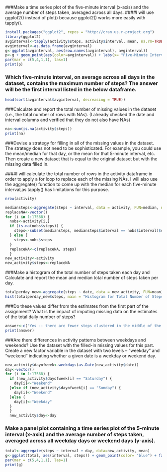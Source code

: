 ###Make a time series plot of the five-minute interval (x-axis) and the average number of steps taken, averaged across all days.
####I will use ggplot2() instead of plot() because ggplot2() works more easily with tapply().

```r
install.packages("ggplot2", repos = "http://cran.us.r-project.org")
library(ggplot2)
avginterval<-tapply(activity$steps, activity$interval, mean, na.rm=TRUE)
avginterval<-as.data.frame(avginterval)
g<-ggplot(avginterval, aes(row.names(avginterval), avginterval))
p<-g + geom_point(aes(color=avginterval)) + labs(x= "Five-Minute Interval", y = "Average Number of Steps", title = "Average Number of Steps Taken During Each Five-Minute Interval")
par(mar = c(5,4,1,1), las=1)
print(p)
```

### Which five-minute interval, on average across all days in the dataset, contains the maximum number of steps? The answer will be the first interval listed in the below dataframe.

```r
head(sort(avginterval$avginterval, decreasing = TRUE))
```

###Calculate and report the total number of missing values in the dataset (i.e., the total number of rows with NAs). (I already checked the date and interval columns and verified that they do not also have NAs)

```r
na<-sum(is.na(activity$steps))
print(na)
```

###Devise a strategy for filling in all of the missing values in the dataset. The strategy does not need to be sophisticated. For example, you could use the mean/median for that day, or the mean for that 5-minute interval, etc. Then create a new dataset that is equal to the original dataset but with the missing data filled in.

####I will calculate the total number of rows in the activity dataframe in order to apply a for loop to replace each of the missing NAs. I will also use the aggregate() function to come up with the median for each five-minute interval,as tapply() has limitations for this purpose.

```r
nrow(activity)
```

```r
mediansteps<-aggregate(steps ~ interval, data = activity, FUN=median, na.rm=TRUE)
replaceNA<-vector()
for (i in 1:17568) {
  nobs<-activity[i,]
  if (is.na(nobs$steps)) {
    steps<-subset(mediansteps, mediansteps$interval == nobs$interval)$steps
  } else {
    steps<-nobs$steps
  }
  replaceNA<-c(replaceNA, steps)
  }
new_activity<-activity
new_activity$steps<-replaceNA
```
###Make a histogram of the total number of steps taken each day and Calculate and report the mean and median total number of steps taken per day. 

```r
totalperday_new<-aggregate(steps ~ date, data = new_activity, FUN=mean)
hist(totalperday_new$steps, main = "Histogram for Total Number of Steps Each Day with NAs Imputed", xlab = "Total Number of Steps", border = "blue", col = "green", xlim = c(0, 80), las=1, breaks = 8)
```

###Do these values differ from the estimates from the first part of the assignment? What is the impact of imputing missing data on the estimates of the total daily number of steps?

```r
answer<-c("Yes -- there are fewer steps clustered in the middle of the distribution and more on the edges of the distribution")
print(answer)
```

###Are there differences in activity patterns between weekdays and weekends? Use the dataset with the filled-in missing values for this part. Create a new factor variable in the dataset with two levels – “weekday” and “weekend” indicating whether a given date is a weekday or weekend day.

```r
new_activity$dayofweek<-weekdays(as.Date(new_activity$date))
day<-vector()
for (i in 1:17568) {
  if (new_activity$dayofweek[i] == "Saturday") {
    day[i]<-"Weekend"
  }else if (new_activity$dayofweek[i] == "Sunday") {
    day[i]<-"Weekend"
  }else {
    day[i]<-"Weekday"
  }
  }
  new_activity$day<-day
```

### Make a panel plot containing a time series plot of the 5-minute interval (x-axis) and the average number of steps taken, averaged across all weekday days or weekend days (y-axis).

```r
total<-aggregate(steps ~ interval + day, data=new_activity, mean)
g<-ggplot(total, aes(interval, steps)) + geom_point(color= "blue") + facet_grid(day~.) + theme_bw() + labs(title = "Average Number of Steps Taken Per Interval, Weekends Versus Weekdays", x = "Five-Minute Interval", y = "Average Number of Steps Taken")
par(mar = c(5,4,1,1), las=1)
print(g)
```